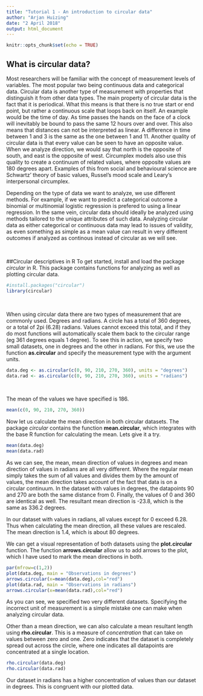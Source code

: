```yaml
---
title: "Tutorial 1 - An introduction to circular data"
author: "Arjan Huizing"
date: "2 April 2018"
output: html_document
---
```


```r
knitr::opts_chunk$set(echo = TRUE)
```

## What is circular data?
Most researchers will be familiar with the concept of measurement levels of variables. The most popular two being continuous data and categorical data. Circular data is another type of measurement with properties that distinguish it from other data types. The main property of circular data is the fact that it is periodical. What this means is that there is no true start or end point, but rather a continuous scale that loops back on itself. An example would be the time of day. As time passes the hands on the face of a clock will inevitably be bound to pass the same 12 hours over and over. This also means that distances can not be interpreted as linear. A difference in time between 1 and 3 is the same as the one between 1 and 11. 
Another quality of circular data is that every value can be seen to have an opposite value. When we analyze direction, we would say that north is the opposite of south, and east is the opposite of west. Circumplex models also use this quality to create a continuum of related values, where opposite values are 180 degrees apart. Examples of this from social and behavioural science are Schwartz' theory of basic values, Russel's mood scale and Leary's interpersonal circumplex.

Depending on the type of data we want to analyze, we use different methods. For example, if we want to predict a categorical outcome a binomial or multinomial logistic regression is prefered to using a linear regression. In the same vein, circular data should ideally be analyzed using methods tailored to the unique attributes of such data. Analyzing circular data as either categorical or continuous data may lead to issues of validity, as even something as simple as a mean value can result in very different outcomes if analyzed as continous instead of circular as we will see.

&nbsp;

##Circular descriptives in R
To get started, install and load the package *circular* in R. This package contains functions for analyzing as well as plotting circular data.
```r
#install.packages("circular")
library(circular)
```
&nbsp;

When using circular data there are two types of measurement that are commonly used. Degrees and radians. A circle has a total of 360 degrees, or a total of 2pi (6.28) radians. Values cannot exceed this total, and if they do most functions will automatically scale them back to the circular range (eg 361 degrees equals 1 degree). To see this in action, we specify two small datasets, one in degrees and the other in radians. For this, we use the function **as.circular** and specify the measurement type with the argument units.

```r
data.deg <- as.circular(c(0, 90, 210, 270, 360), units = "degrees")
data.rad <- as.circular(c(0, 90, 210, 270, 360), units = "radians")
```
&nbsp;

The mean of the values we have specified is 186. 
```r
mean(c(0, 90, 210, 270, 360))
```

Now let us calculate the mean direction in both circular datasets. The package *circular* contains the function **mean.circular**, which integrates with the base R function for calculating the mean. Lets give it a try.

```r
mean(data.deg)
mean(data.rad)
```

As we can see, the mean, mean direction of values in degrees and mean direction of values in radians are all very different. Where the regular mean simply takes the sum of all values and divides them by the amount of values, the mean direction takes account of the fact that data is on a circular continuum. In the dataset with values in degrees, the datapoints 90 and 270 are both the same distance from 0. Finally, the values of 0 and 360 are identical as well. The resultant mean direction is -23.8, which is the same as 336.2 degrees.

In our dataset with values in radians, all values except for 0 exceed 6.28. Thus when calculating the mean direction, all these values are rescaled. The mean direction is 1.4, which is about 80 degrees.

We can get a visual representation of both datasets using the **plot.circular** function. The function **arrows.circular** allow us to add arrows to the plot, which I have used to mark the mean directions in both.

```r
par(mfrow=c(1,2))
plot(data.deg, main = "Observations in degrees")
arrows.circular(x=mean(data.deg),col="red")
plot(data.rad, main = "Observations in radians")
arrows.circular(x=mean(data.rad),col="red")
```

As you can see, we specified two very different datasets. Specifying the incorrect unit of measurement is a simple mistake one can make when analyzing circular data.

Other than a mean direction, we can also calculate a mean resultant length using **rho.circular**. This is a measure of *concentration* that can take on values between zero and one. Zero indicates that the dataset is completely spread out across the circle, where one indicates all datapoints are concentrated at a single location.

```r
rho.circular(data.deg)
rho.circular(data.rad)
```

Our dataset in radians has a higher concentration of values than our dataset in degrees. This is congruent with our plotted data.